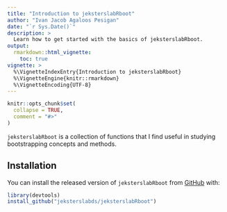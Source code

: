 ```yaml
---
title: "Introduction to jeksterslabRboot"
author: "Ivan Jacob Agaloos Pesigan"
date: "`r Sys.Date()`"
description: >
  Learn how to get started with the basics of jeksterslabRboot.
output:
  rmarkdown::html_vignette:
    toc: true
vignette: >
  %\VignetteIndexEntry{Introduction to jeksterslabRboot}
  %\VignetteEngine{knitr::rmarkdown}
  %\VignetteEncoding{UTF-8}
---
```


```r
knitr::opts_chunk$set(
  collapse = TRUE,
  comment = "#>"
)
```

`jeksterslabRboot` is a collection of functions that I find useful
in studying bootstrapping concepts and methods.

## Installation

You can install the released version of `jeksterslabRboot` from [GitHub](https://github.com/jeksterslabds/jeksterslabRboot) with:

```r
library(devtools)
install_github("jeksterslabds/jeksterslabRboot")
```
